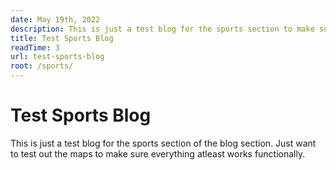 ```yaml
---
date: May 19th, 2022
description: This is just a test blog for the sports section to make sure everything works
title: Test Sports Blog
readTime: 3
url: test-sports-blog
root: /sports/
---
```


# Test Sports Blog

This is just a test blog for the sports section of the blog section. Just want to test out the maps to make sure everything atleast works functionally.